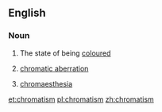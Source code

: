 ==English==

===Noun===
{{en-noun|-}}

# The state of being [[coloured]]
# {{context|optics|lang=en}} [[chromatic aberration]]
# {{context|psychology|lang=en}} [[chromaesthesia]]

[[et:chromatism]]
[[pl:chromatism]]
[[zh:chromatism]]
